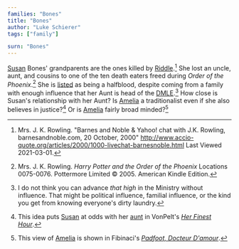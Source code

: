```yaml
---
families: "Bones"
title: "Bones"
author: "Luke Schierer"
tags: ["family"]

surn: "Bones"
---
```


<Family surn={frontmatter.surn} />


[Susan] Bones' grandparents are the ones killed by
[Riddle].[^210301-1] She lost an uncle, aunt, and
cousins to one of the ten death eaters freed during _Order of the
Phoenix_.[^210519-10]  She is [listed][ClassLists] as being a halfblood,
despite coming from a family with enough influence that her Aunt is head of the
[DMLE][Culture].[^210701-1] How close is Susan's relationship with her Aunt?
Is [Amelia][] a traditionalist even if she also believes in justice?[^210701-2]
Or is [Amelia][] fairly broad minded?[^210701-3]

[Susan]: <susan>

[Riddle]: <../riddle/tom_marvolo>

[Amelia]: <amelia_susan>

[ClassLists]: <../../hogwarts/class_lists/>

[Culture]: <../../culture>

[^210701-3]: This view of [Amelia] is shown in Fibinaci's _[Padfoot, Docteur
    D'amour](https://www.fanfiction.net/s/4510080)_.

[^210701-2]: This idea puts [Susan] at odds with her [aunt][Amelia] in VonPelt's _[Her
    Finest Hour](https://www.fanfiction.net/s/13654352/1/Her-Finest-Hour)_.

[^210701-1]: I do not think you can advance *that high* in the Ministry without
    influence.  That might be political influence, familial influence, or the
    kind you get from knowing everyone's dirty laundry.

[^210519-10]: Mrs. J. K. Rowling. _Harry Potter and the Order of the Phoenix_
    Locations 0075-0076. Pottermore Limited © 2005. American Kindle Edition.

[^210301-1]: Mrs. J. K. Rowling. "Barnes and Noble & Yahoo! chat with J.K. Rowling, barnesandnoble.com, 20 October, 2000" http://www.accio-quote.org/articles/2000/1000-livechat-barnesnoble.html Last Viewed 2021-03-01.


